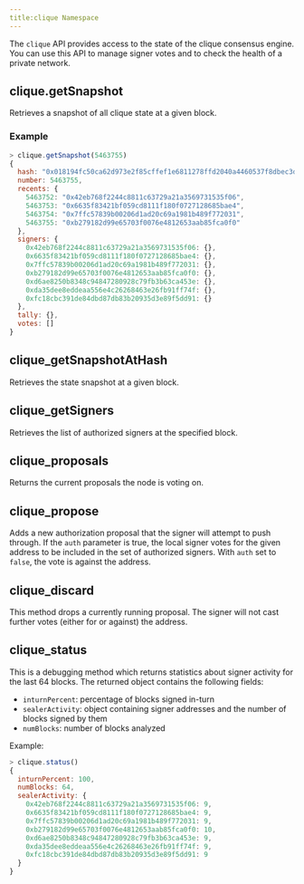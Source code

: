 ```yaml
---
title:clique Namespace
---
```

The `clique` API provides access to the state of the clique consensus engine. You can use this API to manage signer votes and to check the health of a private network.

## clique.getSnapshot
Retrieves a snapshot of all clique state at a given block.

### Example

```javascript
> clique.getSnapshot(5463755)
{
  hash: "0x018194fc50ca62d973e2f85cffef1e6811278ffd2040a4460537f8dbec3d5efc",
  number: 5463755,
  recents: {
    5463752: "0x42eb768f2244c8811c63729a21a3569731535f06",
    5463753: "0x6635f83421bf059cd8111f180f0727128685bae4",
    5463754: "0x7ffc57839b00206d1ad20c69a1981b489f772031",
    5463755: "0xb279182d99e65703f0076e4812653aab85fca0f0"
  },
  signers: {
    0x42eb768f2244c8811c63729a21a3569731535f06: {},
    0x6635f83421bf059cd8111f180f0727128685bae4: {},
    0x7ffc57839b00206d1ad20c69a1981b489f772031: {},
    0xb279182d99e65703f0076e4812653aab85fca0f0: {},
    0xd6ae8250b8348c94847280928c79fb3b63ca453e: {},
    0xda35dee8eddeaa556e4c26268463e26fb91ff74f: {},
    0xfc18cbc391de84dbd87db83b20935d3e89f5dd91: {}
  },
  tally: {},
  votes: []
}
```
## clique_getSnapshotAtHash
Retrieves the state snapshot at a given block.

## clique_getSigners
Retrieves the list of authorized signers at the specified block.

## clique_proposals
Returns the current proposals the node is voting on.

## clique_propose
Adds a new authorization proposal that the signer will attempt to push through. If the `auth` parameter is true, the local signer votes for the given address to be included in the set of authorized signers. With `auth` set to `false`, the vote is against the address.

## clique_discard
This method drops a currently running proposal. The signer will not cast further votes (either for or against) the address.

## clique_status
This is a debugging method which returns statistics about signer activity for the last 64 blocks. The returned object contains the following fields:

* `inturnPercent`: percentage of blocks signed in-turn  
* `sealerActivity`: object containing signer addresses and the number of blocks signed by them  
* `numBlocks`: number of blocks analyzed

Example:

```javascript
> clique.status()
{
  inturnPercent: 100,
  numBlocks: 64,
  sealerActivity: {
    0x42eb768f2244c8811c63729a21a3569731535f06: 9,
    0x6635f83421bf059cd8111f180f0727128685bae4: 9,
    0x7ffc57839b00206d1ad20c69a1981b489f772031: 9,
    0xb279182d99e65703f0076e4812653aab85fca0f0: 10,
    0xd6ae8250b8348c94847280928c79fb3b63ca453e: 9,
    0xda35dee8eddeaa556e4c26268463e26fb91ff74f: 9,
    0xfc18cbc391de84dbd87db83b20935d3e89f5dd91: 9
  }
}
```